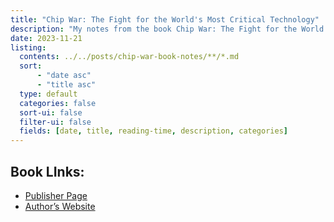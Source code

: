 ```yaml
---
title: "Chip War: The Fight for the World's Most Critical Technology"
description: "My notes from the book Chip War: The Fight for the World's Most Critical Technology by Chris Miller."
date: 2023-11-21
listing:
  contents: ../../posts/chip-war-book-notes/**/*.md
  sort: 
      - "date asc"
      - "title asc"
  type: default
  categories: false
  sort-ui: false
  filter-ui: false
  fields: [date, title, reading-time, description, categories]
---
```


::: {.callout-note}
## Book LInks:
* [Publisher Page](https://www.simonandschuster.com/books/Chip-War/Chris-Miller/9781982172008)
* [Author's Website](https://www.christophermiller.net/)
:::